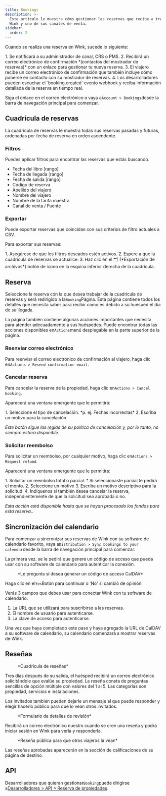 ```yaml
---
title: Bookings
description: >-
  Este artículo le muestra cómo gestionar las reservas que recibe a través de
  Wink y uno de sus canales de venta.
sidebar:
  order: 2
---
```


Cuando se realiza una reserva en Wink, sucede lo siguiente:

<Steps>
  1. Se notificará a su administrador de canal, CRS o PMS.
  2. Recibirá un correo electrónico de confirmación *(contactos del mostrador de reservas)* con un enlace para gestionar tu nueva reserva.
  3. El viajero recibe un correo electrónico de confirmación que también incluye cómo ponerse en contacto con su mostrador de reservas.
  4. Los desarrolladores pueden escuchar el `booking.created` evento webhook y reciba información detallada de la reserva en tiempo real.
</Steps>


Siga el enlace en el correo electrónico o vaya a`Account > Bookings`desde la barra de navegación principal para comenzar.

## Cuadrícula de reservas

La cuadrícula de reservas le muestra todas sus reservas pasadas y futuras, ordenadas por fecha de reserva en orden ascendente.

### Filtros

Puedes aplicar filtros para encontrar las reservas que estás buscando.

* Fecha del libro \[rango]
* Fecha de llegada \[rango]
* Fecha de salida \[rango]
* Código de reserva
* Apellido del viajero
* Nombre del viajero
* Nombre de la tarifa maestra
* Canal de venta / Fuente

### Exportar

Puede exportar reservas que coincidan con sus criterios de filtro actuales a CSV.

Para exportar sus reservas:

<Steps>
  1. Asegúrese de que los filtros deseados estén activos.
  2. Espere a que la cuadrícula de reservas se actualice.
  3. Haz clic en el 🗂️ (*Exportación de archivos*) botón de icono en la esquina inferior derecha de la cuadrícula.
</Steps>


## Reserva

Seleccione la reserva con la que desea trabajar de la cuadrícula de reservas y será redirigido a la`Booking`Página.
Esta página contiene todos los detalles que necesita saber para recibir como es debido a su huésped el día de su llegada.

La página también contiene algunas acciones importantes que necesita para atender adecuadamente a sus huéspedes. Puede encontrar todas las acciones disponibles en`Actions`menú desplegable en la parte superior de la página.

### Reenviar correo electrónico

Para reenviar el correo electrónico de confirmación al viajero, haga clic en`Actions > Resend confirmation email`.

### Cancelar reserva

Para cancelar la reserva de la propiedad, haga clic en`Actions > Cancel booking`.

Aparecerá una ventana emergente que le permitirá:

<Steps>
  1. Seleccione el tipo de cancelación. *p. ej. Fechas incorrectas*
  2. Escriba un motivo para la cancelación.
</Steps>


*Este botón sigue las reglas de su política de cancelación y, por lo tanto, no siempre estará disponible.*

### Solicitar reembolso

Para solicitar un reembolso, por cualquier motivo, haga clic en`Actions > Request refund`.

Aparecerá una ventana emergente que le permitirá:

<Steps>
  1. Solicitar un reembolso total o parcial.
     * Si seleccionaste parcial te pedirá el monto.
  2. Seleccione un motivo
  3. Escriba un motivo descriptivo para la solicitud.
  4. Indíquenos si también desea cancelar la reserva, independientemente de que la solicitud sea aprobada o no.
</Steps>


*Esta acción está disponible hasta que se hayan procesado los fondos para esta reserva.*.

## Sincronización del calendario

Para comenzar a sincronizar sus reservas de Wink con su software de calendario favorito, vaya a`Distribution > Sync bookings to your calendar`desde la barra de navegación principal para comenzar.

La primera vez, se le pedirá que genere un código de acceso que pueda usar con su software de calendario para autenticar la conexión.

<figure>
  <CloudinaryImage width="350" height="188" resize="scale" quality="best" alt="Generar código de acceso" src="academy/caldav-pass-code" errorImage="noimage_opaque_nyrtl0.png" />

  <figcaption>*Le pregunta si desea generar un código de acceso CalDAV*</figcaption>
</figure>


Haga clic en el`Yes`Botón para continuar o 'No' si cambió de opinión.

Verás 3 campos que debes usar para conectar Wink con tu software de calendario:

1. La URL que se utilizará para suscribirse a las reservas.
2. El nombre de usuario para autenticarse.
3. La clave de acceso para autenticarse.

Una vez que haya completado este paso y haya agregado la URL de CalDAV a su software de calendario, su calendario comenzará a mostrar reservas de Wink.

## Reseñas

<figure>
  <CloudinaryImage width="700" height="151" resize="scale" quality="best" alt="Cuadrícula de revisión" src="academy/reviews" errorImage="noimage_opaque_nyrtl0.png" />

  <figcaption>*Cuadrícula de reseñas*</figcaption>
</figure>


Tres días después de su salida, el huésped recibirá un correo electrónico solicitándole que evalúe su propiedad.
La reseña consta de preguntas sencillas de opción múltiple con valores del 1 al 5. Las categorías son propiedad, servicios e instalaciones.

Los invitados también pueden dejarle un mensaje al que puede responder y elegir hacerlo público para que lo vean otros invitados.

<figure>
  <CloudinaryImage width="700" height="421" resize="scale" quality="best" alt="Aprobar revisión" src="academy/review-details" errorImage="noimage_opaque_nyrtl0.png" />

  <figcaption>*Formulario de detalles de revisión*</figcaption>
</figure>


Recibirá un correo electrónico nuestro cuando se cree una reseña y podrá iniciar sesión en Wink para verla y responderla.

<figure>
  <CloudinaryImage width="350" height="355" resize="scale" quality="best" alt="Revisión pública" src="academy/public-review" errorImage="noimage_opaque_nyrtl0.png" />

  <figcaption>*Reseña pública para que otros viajeros la vean*</figcaption>
</figure>


Las reseñas aprobadas aparecerán en la sección de calificaciones de su página de destino.

## API

Desarrolladores que quieran gestionar`Booking`puede dirigirse a[Desarrolladores > API > Reserva de propiedades](/developers/apis/#property-booking-api).

